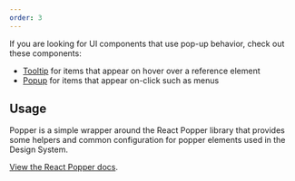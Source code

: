 ```yaml
---
order: 3
---
```



<SectionMessage title='Popper does not export any UI components'>
  <p>
    If you are looking for UI components that use pop-up
    behavior, check out these components:
  </p>
  <ul>
    <li><a href="/packages/design-system/tooltip">Tooltip</a> for items that appear on hover over a reference element</li>
    <li><a href="/packages/design-system/popup">Popup</a> for items that appear on-click such as menus</li>
  </ul>
</SectionMessage>

## Usage

Popper is a simple wrapper around the React Popper library that provides some helpers and
common configuration for popper elements used in the Design System.

[View the React Popper docs](https://popper.js.org/react-popper/).
